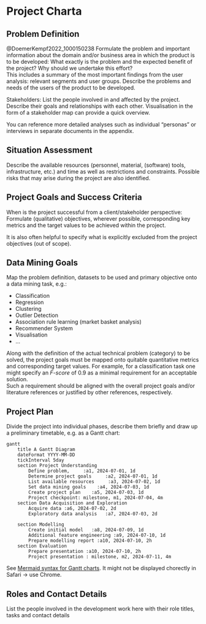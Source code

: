 # Project Charta
## Problem Definition
@DoemerKempf2022_1000150238 Formulate the problem and important information about the domain and/or business area in which the product is to be developed: What exactly is the problem and the expected benefit of the project? Why should we undertake this effort?   
This includes a summary of the most important findings from the user analysis: relevant segments and user groups. Describe the problems and needs of the users of the product to be developed. 

Stakeholders: List the people involved in and affected by the project. Describe their goals and relationships with each other. Visualisation in the form of a stakeholder map can provide a quick overview.

You can reference more detailed analyses such as individual "personas" or interviews in separate documents in the appendix.

## Situation Assessment
Describe the available resources (personnel, material, (software) tools, infrastructure, etc.) and time as well as restrictions and constraints. Possible risks that may arise during the project are also identified.

## Project Goals and Success Criteria
When is the project successful from a client/stakeholder perspective: Formulate (qualitative) objectives, wherever possible, corresponding key metrics and the target values to be achieved within the project.

It is also often helpful to specify what is explicitly excluded from the project objectives (out of scope).

## Data Mining Goals
Map the problem definition, datasets to be used and primary objective onto a data mining task, e.g.:

* Classification
* Regression
* Clustering
* Outlier Detection
* Association rule learning (market basket analysis)
* Recommender System
* Visualisation
* ...

Along with the definition of the actual technical problem (category) to be solved, 
the project goals must be mapped onto quitable quantitative metrics and corresponding target values. For example, for a classification task one might specify an *F-score* of 0.9 as a minimal requirement for an acceptable solution.  
Such a requirement should be aligned with the overall project goals and/or literature references or justified by other references, respectively.


## Project Plan
Divide the project into individual phases, describe them briefly and draw up a preliminary timetable, e.g. as a Gantt chart:

```mermaid
gantt
    title A Gantt Diagram
    dateFormat YYYY-MM-DD
    tickInterval 5day
    section Project Understanding
        Define problem,     :a1, 2024-07-01, 1d
        Determine project goals     :a2, 2024-07-01, 1d
        List available resources     :a3, 2024-07-02, 1d
        Set data mining goals    :a4, 2024-07-03, 1d
        Create project plan    :a5, 2024-07-03, 1d
        Project checkpoint: milestone, m1, 2024-07-04, 4m
    section Data Acquisition and Exploration
        Acquire data :a6, 2024-07-02, 2d
        Exploratory data analysis   :a7, 2024-07-03, 2d
        
    section Modelling
        Create initial model   :a8, 2024-07-09, 1d
        Additional feature engineering :a9, 2024-07-10, 1d
        Prepare modelling report :a10, 2024-07-10, 2h
    section Evaluation
        Prepare presentation :a10, 2024-07-10, 2h
        Project presentation : milestone, m2, 2024-07-11, 4m
```

See [Mermaid syntax for Gantt charts](https://mermaid.js.org/syntax/gantt.html). It might not be displayed chorectly in Safari &#8594; use Chrome.

## Roles and Contact Details
List the people involved in the development work here with their role titles, tasks and contact details